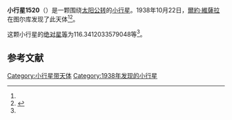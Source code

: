 {{Infobox planet
| bgcolour = #FFFFC0
| name = 1520 Imatra
| symbol = 
| image = 
| caption = 
| discovery = yes
| discovery_ref = 
| discoverer = [[爾約·維薩拉|爾約·維薩拉]]
| discovery_site = [[图尔库|图尔库]] 
| discovered = 1938年10月22日
| designations = yes
| mp_name = 
| named_after = 
| alt_names = 1938 UY/ 1938 YH
| mp_category = [[主带小行星|主带小行星]]
| orbit_ref = <ref name="a">[http://ssd.jpl.nasa.gov/sbdb.cgi?sstr=1520 1520 Imatra] {{Wayback|url=http://ssd.jpl.nasa.gov/sbdb.cgi?sstr=1520 |date=20201119050833 }}，小行星數據庫瀏覽器（JPL Small-Body Database Browser）－[[美国国家航空航天局|美国国家航空航天局]]喷气推进实验室</ref>
| epoch = 2456400.5 (2013年4月18日更新)
| aphelion = {{convert|3.41742563996904|AU|km|3|abbr=on|lk=out}}
| perihelion = {{convert|2.803415817030445|AU|km|3|abbr=on}}
| semimajor = {{convert|3.110420728499743|AU|km|3|abbr=on}}
| eccentricity = 0.098702053
| period = 2003.674325 [[日|日]]<br />5.49[[儒略年|儒略年]]
| avg_speed = 
| inclination = 15.24007692229666
| asc_node = 253.4845617175591
| mean_anomaly = 
| arg_peri = 116.3412033579048
| satellites = 
| physical_characteristics = yes
| dimensions = 
| mass = 
| density = 
| surface_grav = 
| escape_velocity = 
| sidereal_day = 
| axial_tilt = 
| pole_ecliptic_lat = 
| pole_ecliptic_lon = 
| albedo = 
| temperatures= 
| temp_name1 = 
| mean_temp_1 = 
| max_temp_1 = 
| temp_name2 = 
| max_temp_2 = 
| spectral_type = 
| abs_magnitude = 116.3412033579048
}}

'''小行星1520'''（{{lang-en|1520 Imatra}}）是一颗围绕[[太阳|太阳]][[公转|公转]]的[[小行星|小行星]]。1938年10月22日，[[爾約·維薩拉|爾約·維薩拉]]在图尔库发现了此天体<ref name="a" /><ref>{{cite news|title=小行星列表|url=http://cfa-www.harvard.edu/iau/lists/NumberedMPs.txt|accessdate=2013-07-08|newspaper=哈佛大学|archive-date=2008-05-17|archive-url=https://web.archive.org/web/20080517010638/http://cfa-www.harvard.edu/iau/lists/NumberedMPs.txt|dead-url=no}}</ref>。

这颗小行星的[[绝对星等|绝对星等]]为116.3412033579048等<ref name="a" />。

==参考文献==
{{reflist}}
{{Minor Planet Number|[[小行星1519|小行星1519]]|[[小行星1521|小行星1521]]}}

{{小天体}}

[[Category:小行星带天体|Category:小行星带天体]]
[[Category:1938年发现的小行星|Category:1938年发现的小行星]]

{{asteroid-stub}}
